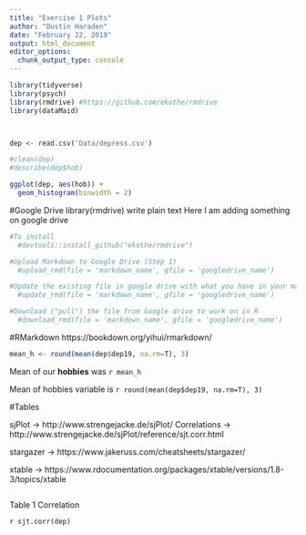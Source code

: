 ```yaml
---
title: "Exercise 1 Plots"
author: "Dustin Haraden"
date: "February 22, 2019"
output: html_document
editor_options: 
  chunk_output_type: console
---
```



```r
library(tidyverse)
library(psych)
library(rmdrive) #https://github.com/ekothe/rmdrive
library(dataMaid)



dep <- read.csv('Data/depress.csv')

#clean(dep)
#describe(dep$hob)


```


```r
ggplot(dep, aes(hob)) +
  geom_histogram(binwidth = 2)
```

#Google Drive library(rmdrive)
write plain text 
Here I am adding something on google drive

```r

#To install
  #devtools::install_github("ekothe/rmdrive")

#Upload Markdown to Google Drive (Step 1)
  #upload_rmd(file = 'markdown_name', gfile = 'googledrive_name')

#Update the existing file in google drive with what you have in your markdown
  #update_rmd(file = 'markdown_name', gfile = 'googledrive_name')

#Download ("pull") the file from Google drive to work on in R
  #download_rmd(file = 'markdown_name', gfile = 'googledrive_name')

```

#RMarkdown 
  https://bookdown.org/yihui/rmarkdown/ 
  
```r
mean_h <- round(mean(dep$dep19, na.rm=T), 3)
```

Mean of our **hobbies** was `r mean_h`

Mean of hobbies variable is `r round(mean(dep$dep19, na.rm=T), 3)`

#Tables

sjPlot -> http://www.strengejacke.de/sjPlot/
  Correlations -> http://www.strengejacke.de/sjPlot/reference/sjt.corr.html 
  
stargazer -> https://www.jakeruss.com/cheatsheets/stargazer/ 

xtable -> https://www.rdocumentation.org/packages/xtable/versions/1.8-3/topics/xtable

```r


```

Table 1 Correlation

`r sjt.corr(dep)` 
